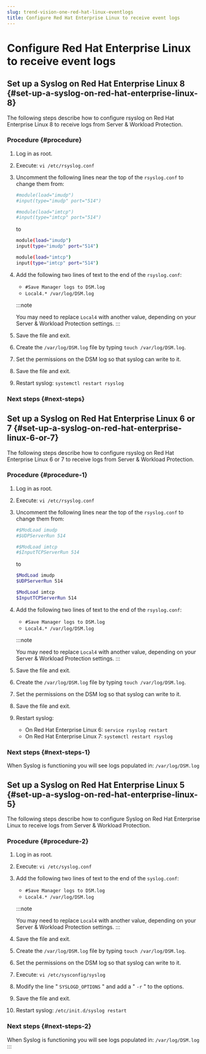 ```yaml
---
slug: trend-vision-one-red-hat-linux-eventlogs
title: Configure Red Hat Enterprise Linux to receive event logs
---
```

# Configure Red Hat Enterprise Linux to receive event logs

## Set up a Syslog on Red Hat Enterprise Linux 8 {#set-up-a-syslog-on-red-hat-enterprise-linux-8}

The following steps describe how to configure rsyslog on Red Hat Enterprise Linux 8 to receive logs from Server & Workload Protection.

### Procedure {#procedure}

1.  Log in as root.

2.  Execute: `vi /etc/rsyslog.conf`

3.  Uncomment the following lines near the top of the `rsyslog.conf` to change them from:

    ```bash
    #module(load="imudp")
    #input(type="imudp" port="514")

    #module(load="imtcp")
    #input(type="imtcp" port="514")
    ```

    to

    ```bash
    module(load="imudp")
    input(type="imudp" port="514")

    module(load="imtcp")
    input(type="imtcp" port="514")
    ```

4.  Add the following two lines of text to the end of the `rsyslog.conf`:

    - `#Save Manager logs to DSM.log`
    - `Local4.* /var/log/DSM.log`

    :::note

    You may need to replace `Local4` with another value, depending on your Server & Workload Protection settings.
    :::

5.  Save the file and exit.

6.  Create the `/var/log/DSM.log` file by typing `touch /var/log/DSM.log`.

7.  Set the permissions on the DSM log so that syslog can write to it.

8.  Save the file and exit.

9.  Restart syslog: `systemctl restart rsyslog`

### Next steps {#next-steps}

## Set up a Syslog on Red Hat Enterprise Linux 6 or 7 {#set-up-a-syslog-on-red-hat-enterprise-linux-6-or-7}

The following steps describe how to configure rsyslog on Red Hat Enterprise Linux 6 or 7 to receive logs from Server & Workload Protection.

### Procedure {#procedure-1}

1.  Log in as root.

2.  Execute: `vi /etc/rsyslog.conf`

3.  Uncomment the following lines near the top of the `rsyslog.conf` to change them from:

    ```bash
    #$ModLoad imudp
    #$UDPServerRun 514

    #$ModLoad imtcp
    #$InputTCPServerRun 514
    ```

    to

    ```bash
    $ModLoad imudp
    $UDPServerRun 514

    $ModLoad imtcp
    $InputTCPServerRun 514
    ```

4.  Add the following two lines of text to the end of the `rsyslog.conf`:

    - `#Save Manager logs to DSM.log`
    - `Local4.* /var/log/DSM.log`

    :::note

    You may need to replace `Local4` with another value, depending on your Server & Workload Protection settings.
    :::

5.  Save the file and exit.

6.  Create the `/var/log/DSM.log` file by typing `touch /var/log/DSM.log`.

7.  Set the permissions on the DSM log so that syslog can write to it.

8.  Save the file and exit.

9.  Restart syslog:

    - On Red Hat Enterprise Linux 6: `service rsyslog restart`
    - On Red Hat Enterprise Linux 7: `systemctl restart rsyslog`

### Next steps {#next-steps-1}

When Syslog is functioning you will see logs populated in: `/var/log/DSM.log`

## Set up a Syslog on Red Hat Enterprise Linux 5 {#set-up-a-syslog-on-red-hat-enterprise-linux-5}

The following steps describe how to configure Syslog on Red Hat Enterprise Linux to receive logs from Server & Workload Protection.

### Procedure {#procedure-2}

1.  Log in as root.

2.  Execute: `vi /etc/syslog.conf`

3.  Add the following two lines of text to the end of the `syslog.conf`:

    - `#Save Manager logs to DSM.log`
    - `Local4.* /var/log/DSM.log`

    :::note

    You may need to replace `Local4` with another value, depending on your Server & Workload Protection settings.
    :::

4.  Save the file and exit.

5.  Create the `/var/log/DSM.log` file by typing `touch /var/log/DSM.log`.

6.  Set the permissions on the DSM log so that syslog can write to it.

7.  Execute: `vi /etc/sysconfig/syslog`

8.  Modify the line " `SYSLOGD_OPTIONS` " and add a " `-r` " to the options.

9.  Save the file and exit.

10. Restart syslog: `/etc/init.d/syslog restart`

### Next steps {#next-steps-2}

When Syslog is functioning you will see logs populated in: `/var/log/DSM.log`
:::
